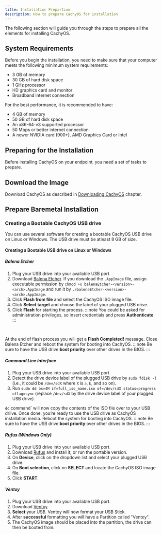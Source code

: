 ```yaml
---
title: Installation Prepartion
description: How to prepare CachyOS for installation
---
```



The following section will guide you through the steps to prepare all the elements for installing CachyOS.

## System Requirements

Before you begin the installation, you need to make sure that your computer meets the following minimum system requirements:

*   3 GB of memory
*   30 GB of hard disk space
*   1 GHz processor
*   HD graphics card and monitor
*   Broadband internet connection

For the best performance, it is recommended to have:

*   4 GB of memory
*   50 GB of hard disk space
*   An x86-64-v3 supported processor
*   50 Mbps or better internet connection
*   A newer NVIDIA card (900+), AMD Graphics Card or Intel


## Preparing for the Installation

Before installing CachyOS on your endpoint, you need a set of tasks to prepare.

## Download the Image

Download CachyOS as described in [Downloading CachyOS](/cachyos_basic/download/) chapter.

## Prepare Baremetal Installation

### Creating a Bootable CachyOS USB drive

You can use several software for creating a bootable CachyOS USB drive on Linux or Windows. The USB drive must be atleast 8 GB of size.

#### Creating a Bootable USB drive on Linux or Windows

##### Balena Etcher

1. Plug your USB drive into your available USB port.
2. Download [Balena Etcher](https://etcher.balena.io/). If you download the `.AppImage` file, assign executable permission by `chmod +x balenaEtcher-<version>-<arch>.AppImage` and run it by `./balenaEtcher-<version>-<arch>.AppImage`.
3. Click **Flash from file** and select the CachyOS ISO image file.
4. Click **Select target** and choose the label of your plugged USB drive.
5. Click **Flash** for starting the process. 
   :::note
   You could be asked for administration privileges, so insert credentials and press **Authenticate**.
   :::

<br />
<ImageComponent imgsrc={import('~/assets/images/etcher.png')} />

At the end of flash process you will get a **Flash Completed!** message. Close Balena Etcher and reboot the system for booting into CachyOS.
:::note
Be sure to have the USB drive **boot priority** over other drives in the BIOS.
:::

##### Command Line Interface

1. Plug your USB drive into your available USB port.
2. Detect the drive device label of the plugged USB drive by `sudo fdisk -l` (i.e., it could be `/dev/sdX` where `X` is `a`, `b`, and so on).
3. Run `sudo dd bs=4M if=full_iso_name.iso of=/dev/sdX status=progress oflag=sync` (replace `/dev/sdX` by the drive device label of your plugged USB drive).

`dd` command` will now copy the contents of the ISO file over to your USB driive. Once done, you’re ready to use the USB drive as CachyOS installation media. Reboot the system for booting into CachyOS.
:::note
Be sure to have the USB drive **boot priority** over other drives in the BIOS.
:::

##### Rufus (Windows Only)

1. Plug your USB drive into your available USB port.
2. Download [Rufus](https://rufus.ie/) and install it, or run the portable version.
3. On **Device**, click on the dropdown list and select your plugged USB drive.
4. On **Boot selection**, click on **SELECT** and locate the CachyOS ISO image file.
5. Click **START**.

##### Ventoy

1. Plug your USB drive into your available USB port.
2. Download [Ventoy](https://www.ventoy.net/en/download.html)
3. **Select** your USB. Ventoy will now format your USB Stick.
4. After **successful** formatting you will have a Partition called "Ventoy".
5. The CachyOS image should be placed into the partition, the drive can then be booted from.
